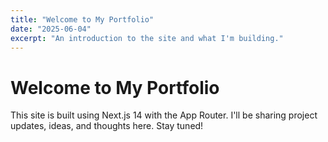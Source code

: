 ```yaml
---
title: "Welcome to My Portfolio"
date: "2025-06-04"
excerpt: "An introduction to the site and what I'm building."
---
```


# Welcome to My Portfolio

This site is built using Next.js 14 with the App Router. I'll be sharing project updates, ideas, and thoughts here. Stay tuned!
